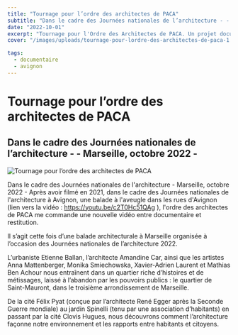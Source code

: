 ```yaml
---
title: "Tournage pour l’ordre des architectes de PACA"
subtitle: "Dans le cadre des Journées nationales de l’architecture - - Marseille, octobre 2022 -"
date: "2022-10-01"
excerpt: "Tournage pour l'Ordre des Architectes de PACA. Un projet documentaire sur l'architecture et l'urbanisme en région Provence-Alpes-Côte d'Azur."
cover: "/images/uploads/tournage-pour-lordre-des-architectes-de-paca-1.jpg"

tags:
  - documentaire
  - avignon
---
```


# Tournage pour l’ordre des architectes de PACA

## Dans le cadre des Journées nationales de l’architecture - - Marseille, octobre 2022 -

![Tournage pour l’ordre des architectes de PACA](/images/uploads/tournage-pour-lordre-des-architectes-de-paca-1.jpg)

Dans le cadre des Journées nationales de l'architecture - Marseille, octobre 2022 - Après avoir filmé en 2021, dans le cadre des Journées nationales de l'architecture à Avignon, une balade à l'aveugle dans les rues d'Avignon (lien vers la vidéo : https://youtu.be/c2T0Hc51QAg ), l'ordre des architectes de PACA me commande une nouvelle vidéo entre documentaire et restitution.

Il s’agit cette fois d’une balade architecturale à Marseille organisée à l’occasion des Journées nationales de l’architecture 2022.

L’urbaniste Etienne Ballan, l’architecte Amandine Car, ainsi que les artistes Anna Mattenberger, Monika Smiechowska, Xavier-Adrien Laurent et Mathias Ben Achour nous entraînent dans un quartier riche d’histoires et de métissages, laissé à l’abandon par les pouvoirs publics : le quartier de Saint-Mauront, dans le troisième arrondissement de Marseille.

De la cité Félix Pyat (conçue par l’architecte René Egger après la Seconde Guerre mondiale) au jardin Spinelli (tenu par une association d’habitants) en passant par la cité Clovis Hugues, nous découvrons comment l’architecture façonne notre environnement et les rapports entre habitants et citoyens.
